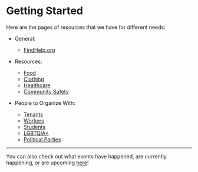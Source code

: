# Getting Started

Here are the pages of resources that we have for different needs:
- General:
  - [FindHelp.org](https://www.findhelp.org/search_results/28203)

- Resources:
  - [Food](/resources/food)
  - [Clothing](/resources/clothing)
  - [Healthcare](/resources/healthcare)
  - [Community Safety](/resources/community-safety)

- People to Organize With:
  - [Tenants](/organizing/tenants)
  - [Workers](/organizing/workers)
  - [Students](/organizing/students)
  - [LGBTQIA+](/organizing/lgbtqia+)
  - [Political Parties](/organizing/political-parties)

---

You can also check out what events have happened, are currently happening, or are upcoming [here](/events)!